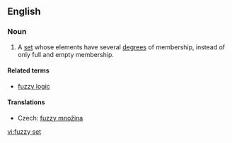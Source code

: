 ==English==
{{wikipedia}}
===Noun===
{{en-noun|sg=[[fuzzy]] [[set]]}}

# {{mathematics}} A [[set]] whose elements have several [[degree]]s of membership, instead of only full and empty membership.

====Related terms====
* [[fuzzy logic]]

====Translations====
{{trans-top|set}}
* Czech: [[fuzzy množina]] {{f}}
{{trans-mid}}
{{trans-bottom}}

[[vi:fuzzy set]]